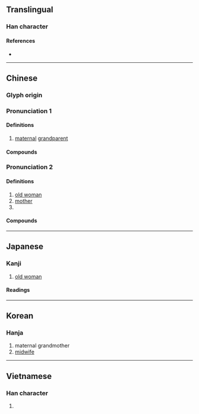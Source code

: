 {{character info/new}}
==Translingual==

===Han character===
{{Han char|rn=38|rad=女|as=06|sn=9|four=44411|canj=VJKP|ids=⿰女老}}

====References====
* {{Han ref|kx=0260.090|dkj=06216|dj=0526.080|hdz=21042.100|uh=59E5|ud=23013|bh=ABBE|bd=43966}}

----

==Chinese==
{{zh-forms}}

===Glyph origin===
{{Han etym}}

===Pronunciation 1===
{{zh-pron
|m=lǎo
|c=lou5
|mn=qz:nó͘/xm,zz:ló
|oc=n,1
|cat=n
}}

====Definitions====
{{zh-hanzi}}

# [[maternal]] [[grandparent]]

====Compounds====
{{zh-der|公姥|姥姥|姥爺|姑姥姥|姥鯊}}

===Pronunciation 2===
{{zh-pron
|m=mǔ
|c=mou5
|mc=y
|oc=n,2
|cat=n,pn
}}

====Definitions====
{{zh-hanzi}}

# [[old woman]]
# [[mother]]
# {{surname|zh}}

====Compounds====
{{zh-der|天姥山}}

----

==Japanese==

===Kanji===
{{ja-kanji|grade=|rs=女06}}

# [[old woman]]

====Readings====
{{ja-readings
|goon=も
|kanon=ぼ
|kun=うば-, ばば-
}}

----

==Korean==

===Hanja===
{{ko-hanja|hangeul=모|rv=mo|mr=mo}}

# maternal grandmother
# [[midwife]]

----

==Vietnamese==

===Han character===
{{vi-hantu|[[mỗ]], [[mụ]], [[lão]], [[muá]]|rs=女06}}

# {{rfdef|vi|sort=女06}}